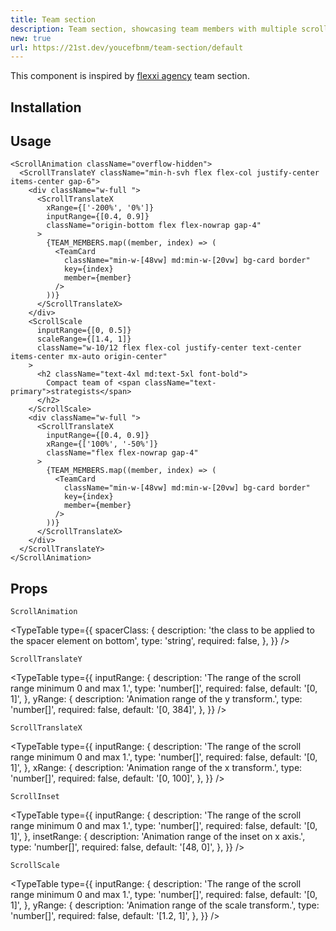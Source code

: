 ```yaml
---
title: Team section
description: Team section, showcasing team members with multiple scroll animations.
new: true
url: https://21st.dev/youcefbnm/team-section/default
---
```


This component is inspired by [flexxi agency](https://www.flexxi.design/) team section.

<ComponentPreview name="team-demo" />

## Installation

<ComponentInstallation name="scroll-animation" />

## Usage

```tsx
<ScrollAnimation className="overflow-hidden">
  <ScrollTranslateY className="min-h-svh flex flex-col justify-center items-center gap-6">
    <div className="w-full ">
      <ScrollTranslateX
        xRange={['-200%', '0%']}
        inputRange={[0.4, 0.9]}
        className="origin-bottom flex flex-nowrap gap-4"
      >
        {TEAM_MEMBERS.map((member, index) => (
          <TeamCard
            className="min-w-[48vw] md:min-w-[20vw] bg-card border"
            key={index}
            member={member}
          />
        ))}
      </ScrollTranslateX>
    </div>
    <ScrollScale
      inputRange={[0, 0.5]}
      scaleRange={[1.4, 1]}
      className="w-10/12 flex flex-col justify-center text-center items-center mx-auto origin-center"
    >
      <h2 className="text-4xl md:text-5xl font-bold">
        Compact team of <span className="text-primary">strategists</span>
      </h2>
    </ScrollScale>
    <div className="w-full ">
      <ScrollTranslateX
        inputRange={[0.4, 0.9]}
        xRange={['100%', '-50%']}
        className="flex flex-nowrap gap-4"
      >
        {TEAM_MEMBERS.map((member, index) => (
          <TeamCard
            className="min-w-[48vw] md:min-w-[20vw] bg-card border"
            key={index}
            member={member}
          />
        ))}
      </ScrollTranslateX>
    </div>
  </ScrollTranslateY>
</ScrollAnimation>
```

## Props

`ScrollAnimation`

<TypeTable
  type={{
    spacerClass: {
      description: 'the class to be applied to the spacer element on bottom',
      type: 'string',
      required: false,
    },
  }}
/>

`ScrollTranslateY`

<TypeTable
  type={{
    inputRange: {
      description: 'The range of the scroll range minimum 0 and max 1.',
      type: 'number[]',
      required: false,
      default: '[0, 1]',
    },
    yRange: {
      description: 'Animation range of the y transform.',
      type: 'number[]',
      required: false,
      default: '[0, 384]',
    },
  }}
/>

`ScrollTranslateX`

<TypeTable
  type={{
    inputRange: {
      description: 'The range of the scroll range minimum 0 and max 1.',
      type: 'number[]',
      required: false,
      default: '[0, 1]',
    },
    xRange: {
      description: 'Animation range of the x transform.',
      type: 'number[]',
      required: false,
      default: '[0, 100]',
    },
  }}
/>

`ScrollInset`

<TypeTable
  type={{
    inputRange: {
      description: 'The range of the scroll range minimum 0 and max 1.',
      type: 'number[]',
      required: false,
      default: '[0, 1]',
    },
    insetRange: {
      description: 'Animation range of the inset on x axis.',
      type: 'number[]',
      required: false,
      default: '[48, 0]',
    },
  }}
/>

`ScrollScale`

<TypeTable
  type={{
    inputRange: {
      description: 'The range of the scroll range minimum 0 and max 1.',
      type: 'number[]',
      required: false,
      default: '[0, 1]',
    },
    yRange: {
      description: 'Animation range of the scale transform.',
      type: 'number[]',
      required: false,
      default: '[1.2, 1]',
    },
  }}
/>
